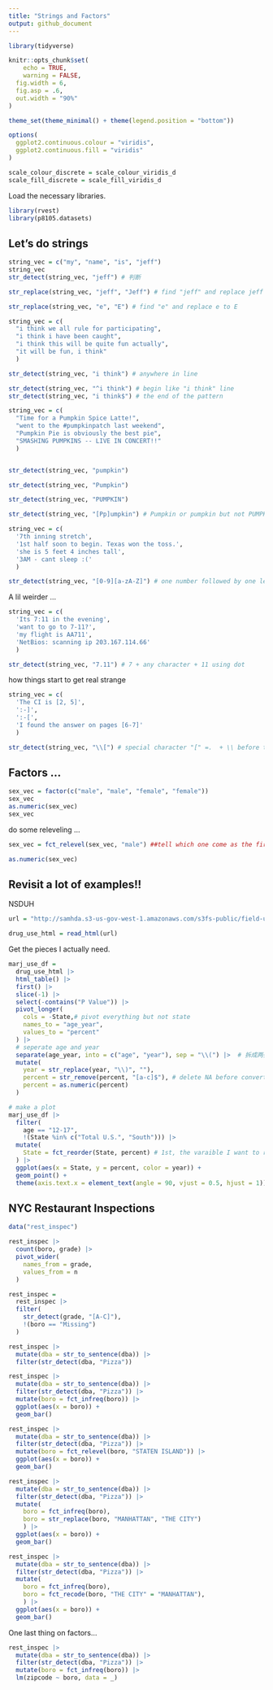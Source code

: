 ```yaml
---
title: "Strings and Factors"
output: github_document
---
```


```r
library(tidyverse)

knitr::opts_chunk$set(
	echo = TRUE,
	warning = FALSE,
  fig.width = 6,
  fig.asp = .6,
  out.width = "90%"
)

theme_set(theme_minimal() + theme(legend.position = "bottom"))

options(
  ggplot2.continuous.colour = "viridis",
  ggplot2.continuous.fill = "viridis"
)

scale_colour_discrete = scale_colour_viridis_d
scale_fill_discrete = scale_fill_viridis_d
```

Load the necessary libraries. 

```r
library(rvest)
library(p8105.datasets)
```




## Let's do strings

```r
string_vec = c("my", "name", "is", "jeff")
string_vec
str_detect(string_vec, "jeff") # 判断

str_replace(string_vec, "jeff", "Jeff") # find "jeff" and replace jeff to Jeff

str_replace(string_vec, "e", "E") # find "e" and replace e to E
```



```r
string_vec = c(
  "i think we all rule for participating",
  "i think i have been caught",
  "i think this will be quite fun actually",
  "it will be fun, i think"
  )

str_detect(string_vec, "i think") # anywhere in line

str_detect(string_vec, "^i think") # begin like "i think" line
str_detect(string_vec, "i think$") # the end of the pattern 
```


```r
string_vec = c(
  "Time for a Pumpkin Spice Latte!",
  "went to the #pumpkinpatch last weekend",
  "Pumpkin Pie is obviously the best pie",
  "SMASHING PUMPKINS -- LIVE IN CONCERT!!"
  )


str_detect(string_vec, "pumpkin")

str_detect(string_vec, "Pumpkin")

str_detect(string_vec, "PUMPKIN")

str_detect(string_vec, "[Pp]umpkin") # Pumpkin or pumpkin but not PUMPKIN
```


```r
string_vec = c(
  '7th inning stretch',
  '1st half soon to begin. Texas won the toss.',
  'she is 5 feet 4 inches tall',
  '3AM - cant sleep :('
  )

str_detect(string_vec, "[0-9][a-zA-Z]") # one number followed by one letter (uppercase or lowercase)

```

A lil weirder ...

```r
string_vec = c(
  'Its 7:11 in the evening',
  'want to go to 7-11?',
  'my flight is AA711',
  'NetBios: scanning ip 203.167.114.66'
  )

str_detect(string_vec, "7.11") # 7 + any character + 11 using dot
```

how things start to get real strange


```r
string_vec = c(
  'The CI is [2, 5]',
  ':-]',
  ':-[',
  'I found the answer on pages [6-7]'
  )

str_detect(string_vec, "\\[") # special character "[" =.  + \\ before the special character
```


## Factors ...

```r
sex_vec = factor(c("male", "male", "female", "female"))
sex_vec
as.numeric(sex_vec)
sex_vec
```

do some releveling ...

```r
sex_vec = fct_relevel(sex_vec, "male") ##tell which one come as the first (here male at the first)

as.numeric(sex_vec) 
```




## Revisit a lot of examples!!

NSDUH

```r
url = "http://samhda.s3-us-gov-west-1.amazonaws.com/s3fs-public/field-uploads/2k15StateFiles/NSDUHsaeShortTermCHG2015.htm"

drug_use_html = read_html(url)
```

Get the pieces I actually need.

```r
marj_use_df = 
  drug_use_html |> 
  html_table() |> 
  first() |> 
  slice(-1) |> 
  select(-contains("P Value")) |> 
  pivot_longer(
    cols = -State,# pivot everything but not state
    names_to = "age_year",
    values_to = "percent"
  ) |> 
  # seperate age and year 
  separate(age_year, into = c("age", "year"), sep = "\\(") |>  # 拆成两列,以“C”分
  mutate(
    year = str_replace(year, "\\)", ""), 
    percent = str_remove(percent, "[a-c]$"), # delete NA before convert to numbers 
    percent = as.numeric(percent)
  )
```

```r
# make a plot
marj_use_df |> 
  filter(
    age == "12-17",
    !(State %in% c("Total U.S.", "South"))) |> 
  mutate(
    State = fct_reorder(State, percent) # 1st, the varaible I want to reorder, 2nd, reorder according which variable
  ) |> 
  ggplot(aes(x = State, y = percent, color = year)) + 
  geom_point() + 
  theme(axis.text.x = element_text(angle = 90, vjust = 0.5, hjust = 1))
```


## NYC Restaurant Inspections

```r
data("rest_inspec")


```

```r
rest_inspec |> 
  count(boro, grade) |> 
  pivot_wider(
    names_from = grade,
    values_from = n
  )

```

```r
rest_inspec =
  rest_inspec |> 
  filter(
    str_detect(grade, "[A-C]"),
    !(boro == "Missing")
  )
```


```r
rest_inspec |> 
  mutate(dba = str_to_sentence(dba)) |> 
  filter(str_detect(dba, "Pizza"))
```


```r
rest_inspec |> 
  mutate(dba = str_to_sentence(dba)) |> 
  filter(str_detect(dba, "Pizza")) |> 
  mutate(boro = fct_infreq(boro)) |> 
  ggplot(aes(x = boro)) + 
  geom_bar()
```



```r
rest_inspec |> 
  mutate(dba = str_to_sentence(dba)) |> 
  filter(str_detect(dba, "Pizza")) |> 
  mutate(boro = fct_relevel(boro, "STATEN ISLAND")) |> 
  ggplot(aes(x = boro)) + 
  geom_bar()
```


```r
rest_inspec |> 
  mutate(dba = str_to_sentence(dba)) |> 
  filter(str_detect(dba, "Pizza")) |> 
  mutate(
    boro = fct_infreq(boro),
    boro = str_replace(boro, "MANHATTAN", "THE CITY")
    ) |> 
  ggplot(aes(x = boro)) + 
  geom_bar()
```


```r
rest_inspec |> 
  mutate(dba = str_to_sentence(dba)) |> 
  filter(str_detect(dba, "Pizza")) |> 
  mutate(
    boro = fct_infreq(boro),
    boro = fct_recode(boro, "THE CITY" = "MANHATTAN"),
    ) |> 
  ggplot(aes(x = boro)) + 
  geom_bar()
```


One last thing on factors...

```r
rest_inspec |> 
  mutate(dba = str_to_sentence(dba)) |> 
  filter(str_detect(dba, "Pizza")) |> 
  mutate(boro = fct_infreq(boro)) |> 
  lm(zipcode ~ boro, data = _)
```



